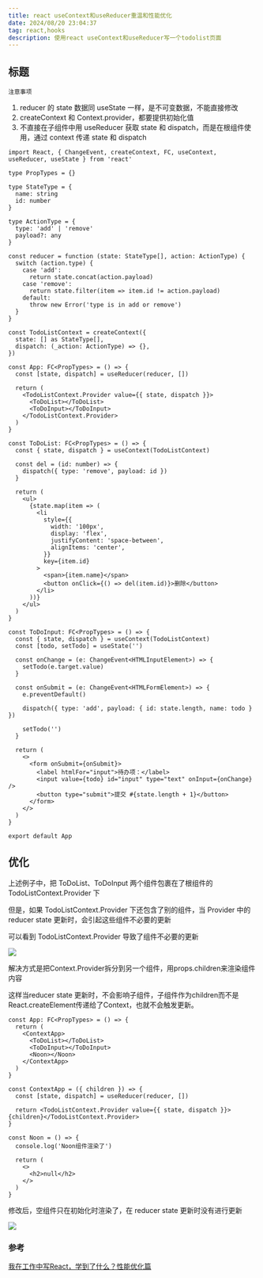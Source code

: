 ```yaml
---
title: react useContext和useReducer重温和性能优化
date: 2024/08/20 23:04:37
tag: react,hooks
description: 使用react useContext和useReducer写一个todolist页面
---
```


## 标题

`注意事项`

1. reducer 的 state 数据同 useState 一样，是不可变数据，不能直接修改
2. createContext 和 Context.provider，都要提供初始化值
3. 不直接在子组件中用 useReducer 获取 state 和 dispatch，而是在根组件使用，通过 context 传递 state 和 dispatch

```tsx
import React, { ChangeEvent, createContext, FC, useContext, useReducer, useState } from 'react'

type PropTypes = {}

type StateType = {
  name: string
  id: number
}

type ActionType = {
  type: 'add' | 'remove'
  payload?: any
}

const reducer = function (state: StateType[], action: ActionType) {
  switch (action.type) {
    case 'add':
      return state.concat(action.payload)
    case 'remove':
      return state.filter(item => item.id != action.payload)
    default:
      throw new Error('type is in add or remove')
  }
}

const TodoListContext = createContext({
  state: [] as StateType[],
  dispatch: (_action: ActionType) => {},
})

const App: FC<PropTypes> = () => {
  const [state, dispatch] = useReducer(reducer, [])

  return (
    <TodoListContext.Provider value={{ state, dispatch }}>
      <ToDoList></ToDoList>
      <ToDoInput></ToDoInput>
    </TodoListContext.Provider>
  )
}

const ToDoList: FC<PropTypes> = () => {
  const { state, dispatch } = useContext(TodoListContext)

  const del = (id: number) => {
    dispatch({ type: 'remove', payload: id })
  }

  return (
    <ul>
      {state.map(item => (
        <li
          style={{
            width: '100px',
            display: 'flex',
            justifyContent: 'space-between',
            alignItems: 'center',
          }}
          key={item.id}
        >
          <span>{item.name}</span>
          <button onClick={() => del(item.id)}>删除</button>
        </li>
      ))}
    </ul>
  )
}

const ToDoInput: FC<PropTypes> = () => {
  const { state, dispatch } = useContext(TodoListContext)
  const [todo, setTodo] = useState('')

  const onChange = (e: ChangeEvent<HTMLInputElement>) => {
    setTodo(e.target.value)
  }

  const onSubmit = (e: ChangeEvent<HTMLFormElement>) => {
    e.preventDefault()

    dispatch({ type: 'add', payload: { id: state.length, name: todo } })

    setTodo('')
  }

  return (
    <>
      <form onSubmit={onSubmit}>
        <label htmlFor="input">待办项：</label>
        <input value={todo} id="input" type="text" onInput={onChange} />
        <button type="submit">提交 #{state.length + 1}</button>
      </form>
    </>
  )
}

export default App
```

## 优化

上述例子中，把 ToDoList、ToDoInput 两个组件包裹在了根组件的 TodoListContext.Provider 下

但是，如果 TodoListContext.Provider 下还包含了别的组件，当 Provider 中的 reducer state 更新时，会引起这些组件不必要的更新

可以看到 TodoListContext.Provider 导致了组件不必要的更新

![](https://images.djdg626.com/images/20240820231120.png)

解决方式是把Context.Provider拆分到另一个组件，用props.children来渲染组件内容

这样当reducer state 更新时，不会影响子组件，子组件作为children而不是React.createElement传递给了Context，也就不会触发更新。

```tsx
const App: FC<PropTypes> = () => {
  return (
    <ContextApp>
      <ToDoList></ToDoList>
      <ToDoInput></ToDoInput>
      <Noon></Noon>
    </ContextApp>
  )
}

const ContextApp = ({ children }) => {
  const [state, dispatch] = useReducer(reducer, [])

  return <TodoListContext.Provider value={{ state, dispatch }}>{children}</TodoListContext.Provider>
}

const Noon = () => {
  console.log('Noon组件渲染了')

  return (
    <>
      <h2>null</h2>
    </>
  )
}
```

修改后，空组件只在初始化时渲染了，在 reducer state 更新时没有进行更新

![](https://images.djdg626.com/images/20240820231517.png)

### 参考

[我在工作中写React，学到了什么？性能优化篇](https://juejin.cn/post/6889247428797530126)